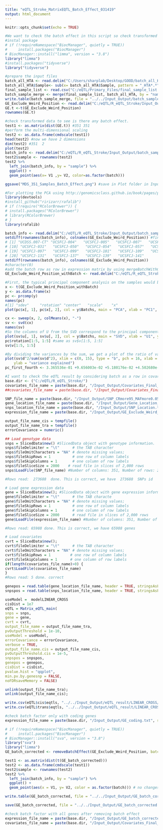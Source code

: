 ```yaml
---
title: "eQTL_Stroke_MatrixEQTL_Batch_Effect_031419"
output: html_document
---
```


```r
knitr::opts_chunk$set(echo = TRUE)
```


```r
#We want to check the batch effect in this script so check transformed data to see is there any batch effect.
#instal package
# if (!requireNamespace("BiocManager", quietly = TRUE))
#     install.packages("BiocManager")
# BiocManager::install("limma", version = "3.8")
library("limma")
#install.packages("tidyverse")
library("tidyverse")
```

```r
#prepare the input files
batch_all_HTA <- read.delim("C:/Users/sharplab/Desktop/GOOD/batch_all_HTA.txt") #559 2
batch_all_HTA$Sample<- sub(x= batch_all_HTA$Sample, pattern = "_HTA*.*", replacement ="")
final_sample_list <- read.csv("C:/eQTL/Primary_Files/final_sample_list.csv") #351
batch_sample_merge <- merge(final_sample_list, batch_all_HTA, by = "name", all.x = TRUE, sort = TRUE) #351
write.table(batch_sample_merge, file = "../../Input_Output/batch_sample_merge_351.txt", col.names = T, sep = "\t") #remove unneeded column 
GE_Exclude_Weird_Position <- read.delim("C:/eQTL/R_eQTL_Stroke/Input_Output/GE_Exclude_Weird_Position.txt", row.names=1) #65988 351
GE.t <-t(GE_Exclude_Weird_Position)
rownames(GE.t)
```

```r
#check transformed data to see is there any batch effect.
test1 <- as.matrix(dist(GE.t)) #351 351
#perform the multi-dimensional scaling
test2 <- as.data.frame(cmdscale(test1))
head(test2) #now we have 2 dimensions 
dim(test2) #351  2
plot(test2)
batch_info <- read.delim("C:/eQTL/R_eQTL_Stroke/Input_Output/batch_sample_merge_351_v2.txt") # create file for batch information 352 2
test2$sample <- rownames(test2)
test2 %>% 
  left_join(batch_info, by = "sample") %>% 
  ggplot() +
  geom_point(aes(x= V1 ,y= V2, color=as.factor(batch)))

ggsave("MDS_351_Samples_Batch_Effect.png") #save in Plot folder in Input_Output folder

```


```r
#For plotting the PCA using http://genomicsclass.github.io/book/pages/pca_svd.html
library(devtools)
#install_github("ririzarr/rafalib")
# if (!require("RColorBrewer")) {
# install.packages("RColorBrewer")
# library(RColorBrewer)
# }
library(rafalib)
```

```r
batch_info <- read.delim("C:/eQTL/R_eQTL_Stroke/Input_Output/batch_sample_merge_351_v2.txt", row.names = 1)
setdiff(rownames(batch_info), colnames(GE_Exclude_Weird_Position)) #find issue, differences between two lists
# [1] "UCDSS.007-CT" "UCSFCJ-004"   "UCSFCJ-005"   "UCSFCJ-007"   "UCSFCJ-009"   "UCSFCJ-011"   "UCSFCJ-012"   "UCSFCJ-017"   "UCSFCJ-023"  
# [10] "UCSFCJ-031"   "UCSFCJ-050"   "UCSFCJ-054"   "UCSFCJ-057"   "UCSFCJ-065"   "UCSFCJ-070"   "UCSFCJ-072"   "UCSFCJ-091"   "UCSFCJ-092"  
# [19] "UCSFCJ-097"   "UCSFCJ-099"   "UCSFCJ-101"   "UCSFCJ-109"   "UCSFCJ-115"   "UCSFCJ-123"   "UCSFCJ-124"   "UCSFCJ-127"   "UCSFCJ-128"  
# [28] "UCSFCJ-131"   "UCSFCJ-137"   "UCSFCJ-139"   "UCSFCJ-141"  
setdiff(rownames(batch_info), colnames(GE_Exclude_Weird_Position))
#character(0)
#add the batch row as row in expression matrix by using mergeBatchWithGE.cpp script
GE_Exclude_Weird_Position_withBatch <- read.delim("C:/eQTL/R_eQTL_Stroke/Input_Output/GE_Exclude_Weird_Position_withBatch.txt", row.names=1) # 65989 351 #31 samples correspond to third batch (not too much), the first and second batch are close to each others based on the running time
```

```r
#First, the typical principal component analysis on the samples would be to transpose the data such that the samples are rows of the data matrix
x <- t(GE_Exclude_Weird_Position_withBatch)
y <- as.data.frame(x)
pc <- prcomp(y)
names(pc)
#[1] "sdev"     "rotation" "center"   "scale"    "x"  
plot(pc$x[, 1], pc$x[, 2], col = y$Batchs, main = "PCA", xlab = "PC1", ylab = "PC2")

```

```r
cx <- sweep(x, 2, colMeans(x), "-")
sv <- svd(cx)
names(sv)
#So the columns of U from the SVD correspond to the principal components x in the PCA. Furthermore, the matrix V from the SVD is equivalent to the rotation matrix returned by prcomp.
plot(sv$u[, 1], sv$u[, 2], col = y$Batchs, main = "SVD", xlab = "U1", ylab = "U2")
pc$rotation[1:5, 1:5] #same as sv$v[1:5, 1:5]
sv$v[1:5, 1:5]

```

```r
#By dividing the variances by the sum, we get a plot of the ratio of variance explained by each principal component.
plot(sv$d^2/sum(sv$d^2), xlim = c(0, 15), type = "b", pch = 16, xlab = "principal components", 
    ylab = "variance explained")
pc_first_fourth <- 3.365536e-01 +9.656003e-02 +5.180176e-02 +4.502680e-02 #0.5299422
```

```r
#I want to check the eQTL result by considering batch as a row in covariate matrix
base.dir <- ("C:/eQTL/R_eQTL_Stroke/")
covariates_file_name = paste(base.dir, "/Input_Output/Covariates_Final_No_PC_NO_Subtype.txt", sep="") #add batch row just to check
##covariates_file_name = paste(base.dir, "/Input_Output/Covariates_Final_No_PC.txt", sep="")

```


```r
SNP_file_name = paste(base.dir, "/Input_Output/SNP_CRmore95_MAFmore0.05_HWEmore0.0000005.txt", sep="")
gene_location_file_name = paste(base.dir, "/Input_Output/Gene_Location_Exclude_Weird_Position.txt", sep="")
snps_location_file_name = paste(base.dir, "/Input_Output/SNP_Location.txt", sep="") #include all SNPs location
expression_file_name = paste(base.dir, "/Input_Output/GE_Exclude_Weird_Position.txt", sep="") #with all genes
```

```r
output_file_name_cis = tempfile()
output_file_name_tra = tempfile()
errorCovariance = numeric()
```


```r
## Load genotype data
snps = SlicedData$new() #SlicedData object with genotype information.
snps$fileDelimiter = "\t"      # the TAB character
snps$fileOmitCharacters = "NA" # denote missing values;
snps$fileSkipRows = 1          # one row of column labels
snps$fileSkipColumns = 1       # one column of row labels
snps$fileSliceSize = 2000    # read file in slices of 2,000 rows
snps$LoadFile(SNP_file_name) #Number of columns: 351, Number of rows: 273688 

#Rows read:  273688  done. This is correct, we have  273688  SNPs id
```

```r
# Load gene expression data
gene = SlicedData$new(); #SlicedData object with gene expression information. Must have columns matching those of snps, create gene including row and column
gene$fileDelimiter = "\t"      # the TAB characte
gene$fileOmitCharacters = "NA" # denote missing values;
gene$fileSkipRows = 1          # one row of column labels
gene$fileSkipColumns = 1       # one column of row labels
gene$fileSliceSize = 2000      # read file in slices of 2,000 rows
gene$LoadFile(expression_file_name) #Number of columns: 351, Number of rows: 65988

#Rows read: 65988 done. This is correct, we have 65988 genes
```

```r
# Load covariates
cvrt = SlicedData$new();
cvrt$fileDelimiter = "\t"      # the TAB character
cvrt$fileOmitCharacters = "NA" # denote missing values;
cvrt$fileSkipRows = 1         # one row of column labels
cvrt$fileSkipColumns = 1      # one column of row labels
if(length(covariates_file_name)>0) {
cvrt$LoadFile(covariates_file_name)
}
#Rows read: 5 done. correct
```

```r
genepos = read.table(gene_location_file_name, header = TRUE, stringsAsFactors = FALSE) #dim  65988   4
snpspos = read.table(snps_location_file_name, header = TRUE, stringsAsFactors = FALSE) #dim 628677  3
```

```r
useModel =  modelLINEAR_CROSS
cisDist = 1e7
eQTL = Matrix_eQTL_main(
snps = snps, 
gene = gene, 
cvrt = cvrt,
output_file_name = output_file_name_tra,
pvOutputThreshold = 1e-10,
useModel = useModel, 
errorCovariance = errorCovariance, 
verbose = TRUE, 
output_file_name.cis = output_file_name_cis,
pvOutputThreshold.cis = 1e-5,
snpspos = snpspos, 
genepos = genepos,
cisDist = cisDist,
pvalue.hist = "qqplot",
min.pv.by.genesnp = FALSE,
noFDRsaveMemory = FALSE)

unlink(output_file_name_tra);
unlink(output_file_name_cis);
```

```r
write.csv(eQTL$cis$eqtls, "../../Input_Output/eQTL_result/LINEAR_CROSS/batch/eQTL_cis_dist_1e7.csv")
write.csv(eQTL$trans$eqtls, "../../Input_Output/eQTL_result/LINEAR_CROSS/batch/eQTL_trans_1e7.csv")
```

```r
#check batch factor only with coding genes
expression_file_name = paste(base.dir, "/Input_Output/GE_coding.txt", sep="")
```


```r
# if (!requireNamespace("BiocManager", quietly = TRUE))
#     install.packages("BiocManager")
# BiocManager::install("sva", version = "3.8")
library("sva")
library("limma")
GE_batch_corrected <- removeBatchEffect(GE_Exclude_Weird_Position, batch = batch_info$batch) #laso we can use ComBat function to remove batch

test1 <- as.matrix(dist(t(GE_batch_corrected)))  
test2 <- as.data.frame(cmdscale(test1))
test2$sample <- rownames(test2)
test2 %>% 
  left_join(batch_info, by = "sample") %>% 
  ggplot() + 
  geom_point(aes(x = V1, y= V2, color = as.factor(batch))) # no changes occurs before removing batch effects

write.table(GE_batch_corrected, file = "../../Input_Output/GE_batch_corrected.txt", col.names = T, sep = "\t")

save(GE_batch_corrected, file = "../../Input_Output/GE_batch_corrected.Rdata") # use this dataset for downstream analysis
```

```r
#check batch factor with all genes after removing batch effect 
expression_file_name = paste(base.dir, "/Input_Output/GE_batch_corrected.txt", sep="")
covariates_file_name = paste(base.dir, "/Input_Output/Covariates_Final_No_PC_NO_Subtype.txt", sep="")
```

